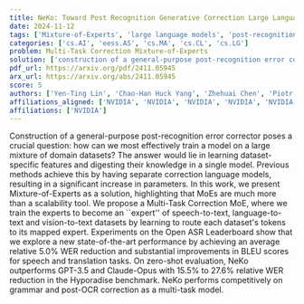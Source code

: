 ```yaml
---
title: NeKo: Toward Post Recognition Generative Correction Large Language Models with Task-Oriented Experts
date: 2024-11-12
tags: ['Mixture-of-Experts', 'large language models', 'post-recognition error correction', 'grammar correction', 'WER reduction', 'speech-to-text', 'zero-shot evaluation', 'multi-task correction', 'post-OCR correction', 'vision-to-text', 'language-to-text', 'Open ASR Leaderboard', 'BLEU scores']
categories: ['cs.AI', 'eess.AS', 'cs.MA', 'cs.CL', 'cs.LG']
problem: Multi-Task Correction Mixture-of-Experts
solution: ['construction of a general-purpose post-recognition error corrector']
pdf_url: https://arxiv.org/pdf/2411.05945
arx_url: https://arxiv.org/abs/2411.05945
score: 5
authors: ['Yen-Ting Lin', 'Chao-Han Huck Yang', 'Zhehuai Chen', 'Piotr Zelasko', 'Xuesong Yang', 'Zih-Ching Chen', 'Krishna C Puvvada', 'Szu-Wei Fu', 'Ke Hu', 'Jun Wei Chiu', 'Jagadeesh Balam', 'Boris Ginsburg', 'Yu-Chiang Frank Wang']
affiliations_aligned: ['NVIDIA', 'NVIDIA', 'NVIDIA', 'NVIDIA', 'NVIDIA', 'NVIDIA', 'NVIDIA', 'NVIDIA', 'NVIDIA', 'NVIDIA', 'NVIDIA', 'NVIDIA', 'NVIDIA']
affiliations: ['NVIDIA']
---
```



Construction of a general-purpose post-recognition error corrector poses a crucial question: how can we most effectively train a model on a large mixture of domain datasets? The answer would lie in learning dataset-specific features and digesting their knowledge in a single model. Previous methods achieve this by having separate correction language models, resulting in a significant increase in parameters. In this work, we present Mixture-of-Experts as a solution, highlighting that MoEs are much more than a scalability tool. We propose a Multi-Task Correction MoE, where we train the experts to become an ``expert'' of speech-to-text, language-to-text and vision-to-text datasets by learning to route each dataset's tokens to its mapped expert. Experiments on the Open ASR Leaderboard show that we explore a new state-of-the-art performance by achieving an average relative $5.0$% WER reduction and substantial improvements in BLEU scores for speech and translation tasks. On zero-shot evaluation, NeKo outperforms GPT-3.5 and Claude-Opus with $15.5$% to $27.6$% relative WER reduction in the Hyporadise benchmark. NeKo performs competitively on grammar and post-OCR correction as a multi-task model.